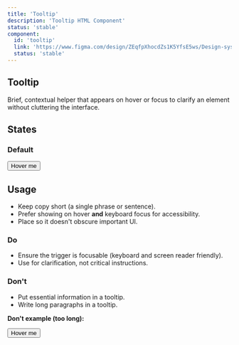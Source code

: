 ```yaml
---
title: 'Tooltip'
description: 'Tooltip HTML Component'
status: 'stable'
component:
  id: 'tooltip'
  link: 'https://www.figma.com/design/ZEqfpXhocdZs1K5YfsE5ws/Design-system?node-id=4137-828&p=f&m=dev'
  status: 'stable'
---
```


<Section current="design">

<FigmaPreviewButton href="https://www.figma.com/design/ZEqfpXhocdZs1K5YfsE5ws/Design-system?node-id=4137-828&p=f&m=dev" />

# Tooltip

Brief, contextual helper that appears on hover or focus to clarify an element without cluttering the interface.

## States

### Default

<ComponentContainer>
  <Tooltip text="This is a tooltip" position="top">
    <Button variant="primary">Hover me</Button>
  </Tooltip>
</ComponentContainer>

## Usage

- Keep copy short (a single phrase or sentence).
- Prefer showing on hover **and** keyboard focus for accessibility.
- Place so it doesn't obscure important UI.

### Do

- Ensure the trigger is focusable (keyboard and screen reader friendly).
- Use for clarification, not critical instructions.

### Don't

- Put essential information in a tooltip.
- Write long paragraphs in a tooltip.

**Don't example (too long):**

<ComponentContainer>
  <Tooltip text="This is a very long tooltip text that tests the tooltip display. This is a very long tooltip text that tests the tooltip display.">
    <Button variant="primary">Hover me</Button>
  </Tooltip>
</ComponentContainer>

</Section>
